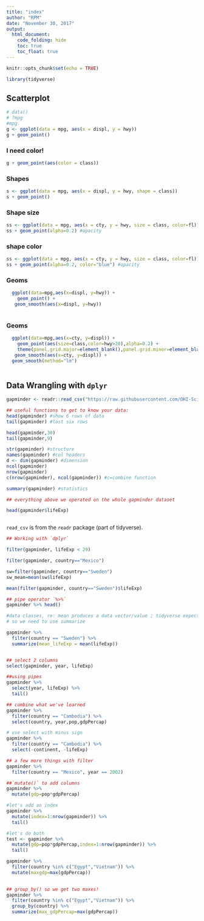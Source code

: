 ```yaml
---
title: "index"
author: "RPM"
date: "November 30, 2017"
output: 
  html_document:
    code_folding: hide
    toc: true
    toc_float: true
---
```


```r
knitr::opts_chunk$set(echo = TRUE)

library(tidyverse)
```

## Scatterplot

```r
# data()
# ?mpg
#mpg
g <- ggplot(data = mpg, aes(x = displ, y = hwy))
g + geom_point()
```

### I need color!

```r

g + geom_point(aes(color = class))
```
### Shapes
```r
s <- ggplot(data = mpg, aes(x = displ, y = hwy, shape = class))
s + geom_point()

```

### Shape size
```r
ss <- ggplot(data = mpg, aes(x = cty, y = hwy, size = class, color=fl))
ss + geom_point(alpha=0.2) #opacity

```
### shape color
```r
ss <- ggplot(data = mpg, aes(x = cty, y = hwy, size = class, color=fl))
ss + geom_point(alpha=0.2, color="blue") #opacity

```

### Geoms
```r
  ggplot(data=mpg,aes(x=displ, y=hwy)) +
    geom_point() +
   geom_smooth(aes(x=displ, y=hwy))
    
```
### Geoms
```r
  ggplot(data=mpg,aes(x=cty, y=displ)) +
    geom_point(aes(size=class,color=hwy>20),alpha=0.2) +
    theme(panel.grid.major=element_blank(),panel.grid.minor=element_blank(),panel.background =element_blank())+
   geom_smooth(aes(x=cty, y=displ)) +
  geom_smooth(method="lm")
    
```

## Data Wrangling with `dplyr`

```r
gapminder <- readr::read_csv("https://raw.githubusercontent.com/OHI-Science/data-science-training/master/data/gapminder.csv")

## useful functions to get to know your data:
head(gapminder) #show 6 rows of data
tail(gapminder) #last six rows

head(gapminder,30)
tail(gapminder,9)

str(gapminder) #structure
names(gapminder) #col headers
d <- dim(gapminder) #dimension
ncol(gapminder)
nrow(gapminder)
c(nrow(gapminder), ncol(gapminder)) #c=combine function

summary(gapminder) #statistics

## everything above we operated on the whole gapminder dataset

head(gapminder$lifeExp)



```

`read_csv` is from the `readr` package (part of tidyverse). 
```r
## Working with `dplyr`

filter(gapminder, lifeExp < 29)

filter(gapminder, country=="Mexico")

sw=filter(gapminder, country=="Sweden")
sw_mean=mean(sw$lifeExp)

mean(filter(gapminder, country=="Sweden")$lifeExp)

## pipe operator `%>%`
gapminder %>% head()

#data classes, re: mean produces a data vector/value ; tidyverse expects a dataframe
# so we need to use summarize

gapminder %>% 
  filter(country == "Sweden") %>% 
  summarize(mean_lifeExp = mean(lifeExp))



```

```r

## select 2 columns
select(gapminder, year, lifeExp)

##using pipes
gapminder %>% 
  select(year, lifeExp) %>%
  tail()

## combine what we've learned
gapminder %>%
  filter(country == "Cambodia") %>%
  select(country, year,pop,gdpPercap)

# use select with minus sign
gapminder %>%
  filter(country == "Cambodia") %>%
  select(-continent, -lifeExp)

## a few more things with filter
gapminder %>%
  filter(country == "Mexico", year == 2002)

##`mutate()` to add columns
gapminder %>%
  mutate(gdp=pop*gdpPercap)

#let's add an index
gapminder %>%
  mutate(index=1:nrow(gapminder)) %>%
  tail()

#let's do both
test <- gapminder %>%
  mutate(gdp=pop*gdpPercap,index=1:nrow(gapminder)) %>%
  tail()

gapminder %>%
  filter(country %in% c("Egypt","Vietnam")) %>%
  mutate(maxgdp=max(gdpPercap))
  

## group_by() so we get two maxes!
gapminder %>%
  filter(country %in% c("Egypt","Vietnam")) %>%
  group_by(country) %>%
  summarize(max_gdpPercap=max(gdpPercap))

```


